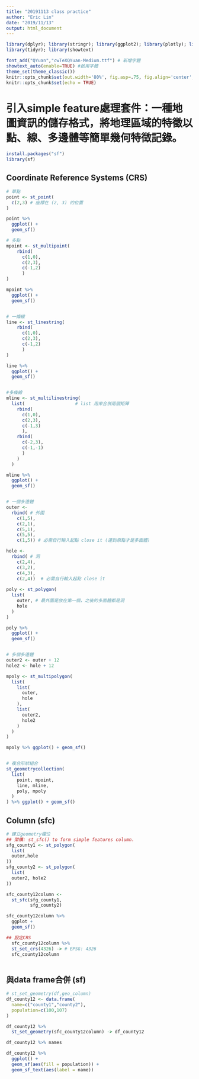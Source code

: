 ```yaml
---
title: "20191113 class practice"
author: "Eric Lin"
date: "2019/11/13"
output: html_document
---
```



```r
library(dplyr); library(stringr); library(ggplot2); library(plotly); library(lubridate); library(readr);
library(tidyr); library(showtext)

font_add("QYuan","cwTeXQYuan-Medium.ttf") # 新增字體
showtext_auto(enable=TRUE) #啟用字體
theme_set(theme_classic())
knitr::opts_chunk$set(out.width='80%', fig.asp=.75, fig.align='center', fig.showtext=T)
knitr::opts_chunk$set(echo = TRUE)
```

# 引入simple feature處理套件：一種地圖資訊的儲存格式，將地理區域的特徵以點、線、多邊體等簡單幾何特徴記錄。
```r
install.packages("sf")
library(sf)
```

##  Coordinate Reference Systems (CRS)
```r
# 單點
point <- st_point(
  c(2,3) # 座標在 (2, 3) 的位置
)

point %>% 
  ggplot() + 
  geom_sf()

# 多點
mpoint <- st_multipoint(
    rbind(
      c(1,0),
      c(2,3),
      c(-1,2)
      )
)

mpoint %>% 
  ggplot() + 
  geom_sf()


# 一條線
line <- st_linestring(
    rbind(
      c(1,0),
      c(2,3),
      c(-1,2)
      )
)

line %>% 
  ggplot() +
  geom_sf()


#多條線
mline <- st_multilinestring(
  list(                   # list 用來合併兩個矩陣
    rbind(
      c(1,0),
      c(2,3),
      c(-1,3)
      ),
    rbind(
      c(-2,3),
      c(-1,-1)
      )
    )
  )

mline %>%
  ggplot() +
  geom_sf()


# 一個多邊體
outer <-     
  rbind( # 外圍
    c(1,5),
    c(2,1),
    c(5,1),
    c(5,5),
    c(1,5)) # 必需自行輸入起點 close it (連到原點才是多面體)

hole <-
  rbind( # 洞
    c(2,4),
    c(3,2),
    c(4,3),
    c(2,4))  # 必需自行輸入起點 close it
  
poly <- st_polygon(
  list(
    outer, # 最外圍是放在第一個，之後的多面體都是洞
    hole
  )
) 

poly %>% 
  ggplot() +
  geom_sf()


# 多個多邊體
outer2 <- outer + 12
hole2 <- hole + 12

mpoly <- st_multipolygon(
  list(
    list(
      outer,
      hole
    ),
    list(
      outer2,
      hole2
    )
  )
) 

mpoly %>% ggplot() + geom_sf()


# 複合形狀組合
st_geometrycollection(
  list(
    point, mpoint,
    line, mline,
    poly, mpoly
  )
) %>% ggplot() + geom_sf()

```

## Column (sfc)
```r
# 建立geometry欄位
## 架構: st_sfc() to form simple features column.
sfg_county1 <- st_polygon(
  list(
  outer,hole
))
sfg_county2 <- st_polygon(
  list(
  outer2, hole2
))

sfc_county12column <- 
  st_sfc(sfg_county1,
         sfg_county2)

sfc_county12column %>% 
  ggplot +
  geom_sf()

## 設定CRS
  sfc_county12column %>%
  st_set_crs(4326) -> # EPSG: 4326
  sfc_county12column
  
```


## 與data frame合併 (sf)
```r
# st_set_geometry(df,geo_column)
df_county12 <- data.frame(
  name=c("county1","county2"),
  population=c(100,107)
)

df_county12 %>%
  st_set_geometry(sfc_county12column) -> df_county12

df_county12 %>% names

df_county12 %>% 
  ggplot() +
  geom_sf(aes(fill = population)) +
  geom_sf_text(aes(label = name))

```

